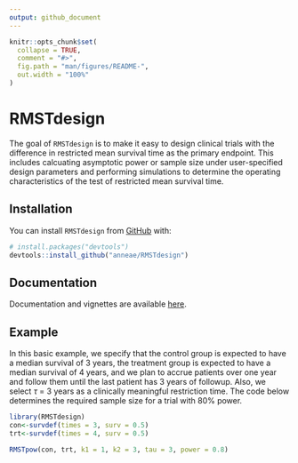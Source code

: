 ```yaml
---
output: github_document
---
```


<!-- README.md is generated from README.Rmd. Please edit that file -->

```r
knitr::opts_chunk$set(
  collapse = TRUE,
  comment = "#>",
  fig.path = "man/figures/README-",
  out.width = "100%"
)
```
# RMSTdesign

<!-- badges: start -->
<!-- badges: end -->

The goal of `RMSTdesign` is to make it easy to design clinical trials with the difference in restricted mean survival time as the primary endpoint. This includes calcuating asymptotic power or sample size under user-specified design parameters and performing simulations to determine the operating characteristics of the test of restricted mean survival time.  

## Installation

You can install `RMSTdesign` from [GitHub](https://github.com/) with:

``` r
# install.packages("devtools")
devtools::install_github("anneae/RMSTdesign")
```

## Documentation
Documentation and vignettes are available [here](https://anneae.github.io/RMSTdesign/).

## Example

In this basic example, we specify that the control group is expected to have a median survival of 3 years, the treatment group is expected to have a median survival of 4 years, and we plan to accrue patients over one year and follow them until the last patient has 3 years of followup. Also, we select $\tau$ = 3 years as a clinically meaningful restriction time. The code below determines the required sample size for a trial with 80% power. 

```r
library(RMSTdesign)
con<-survdef(times = 3, surv = 0.5) 
trt<-survdef(times = 4, surv = 0.5)

RMSTpow(con, trt, k1 = 1, k2 = 3, tau = 3, power = 0.8)

```
